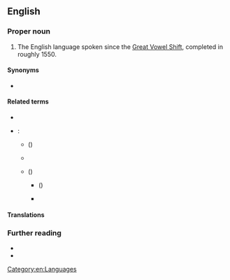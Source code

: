 ==English==
{{wikipedia}}

===Proper noun===
{{head|en|proper noun|head=[[modern|Modern]] [[English]]}}

# The English language spoken since the [[Great Vowel Shift]], completed in roughly 1550.

====Synonyms====
* {{l|en|New English}}

====Related terms====
* {{l|en|Anglian}}
* {{l|en|English}}:
** {{l|en|Old English}} ({{l|en|Anglo-Saxon}})
** {{l|en|Middle English}}
** {{l|en|New English}} ({{l|en|Modern English}})
*** {{l|en|Early New English}} ({{l|en|Early Modern English}})
*** {{l|en|Late Modern English}}

====Translations====
{{trans-see|English spoken since the Great Vowel Shift|New English}}

===Further reading===
* {{pedia}}
* {{pedia|List of dialects of English}}

[[Category:en:Languages]]